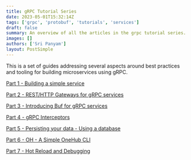 ```yaml
---
title: gRPC Tutorial Series
date: 2023-05-01T15:32:14Z
tags: ['grpc', 'protobuf', 'tutorials', 'services']
draft: false
summary: An overview of all the articles in the grpc tutorial series.
images: []
authors: ['Sri Panyam']
layout: PostSimple
---
```


This is a set of guides addressing several aspects around best practices and tooling for building microservices using gRPC.

[Part 1 - Building a simple service](/blog/grpc-series/simple-grpc-service/)

[Part 2 - REST/HTTP Gateways for gRPC services](/blog/grpc-series/rest-http-gateway/)

[Part 3 - Introducing Buf for gRPC services](/blog/grpc-series/using-buf-build/)

[Part 4 - gRPC Interceptors](/blog/grpc-series/grpc-interceptors/)

[Part 5 - Persisting your data - Using a database](/blog/grpc-series/using-databases/)

[Part 6 - OH - A Simple OneHub CLI](/blog/grpc-series/onehub-cli/)

[Part 7 - Hot Reload and Debugging](/blog/grpc-series/hot-reload-and-debugging/)
